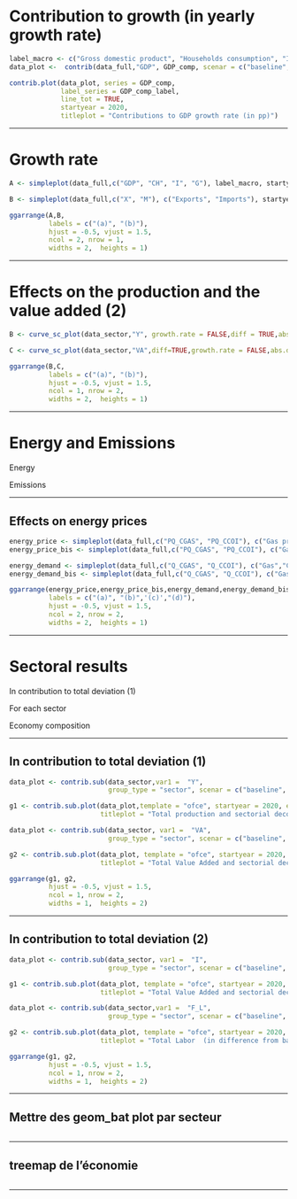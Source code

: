 
# Contribution to growth (in yearly growth rate)
```r
label_macro <- c("Gross domestic product", "Households consumption", "Investment", "Public spending")
data_plot <-  contrib(data_full,"GDP", GDP_comp, scenar = c("baseline", "oilprice_fra"), indicator = "gr.diff")

contrib.plot(data_plot, series = GDP_comp, 
             label_series = GDP_comp_label,
             line_tot = TRUE,
             startyear = 2020,
             titleplot = "Contributions to GDP growth rate (in pp)")
```

---

# Growth rate
```r
A <- simpleplot(data_full,c("GDP", "CH", "I", "G"), label_macro, startyear, endyear, "gr", titleplot = "GDP and its components (growth rates)")

B <- simpleplot(data_full,c("X", "M"), c("Exports", "Imports"), startyear, endyear, "gr", titleplot = "External trade (growth rates)")

ggarrange(A,B,
          labels = c("(a)", "(b)"),
          hjust = -0.5, vjust = 1.5,
          ncol = 2, nrow = 1,
          widths = 2,  heights = 1)

```

---


# Effects on the production and the value added (2)
```r
B <- curve_sc_plot(data_sector,"Y", growth.rate = FALSE,diff = TRUE,abs.diff = FALSE, title = "Production by sector (in difference from baseline)")

C <- curve_sc_plot(data_sector,"VA",diff=TRUE,growth.rate = FALSE,abs.diff = FALSE,title = " Added value by sector (in difference from baseline)")

ggarrange(B,C,
          labels = c("(a)", "(b)"),
          hjust = -0.5, vjust = 1.5,
          ncol = 1, nrow = 2,
          widths = 2,  heights = 1)


```

---

# Energy and Emissions

Energy

Emissions

---


## Effects on energy prices
```r

energy_price <- simpleplot(data_full,c("PQ_CGAS", "PQ_CCOI"), c("Gas prices","Crude oil prices"), startyear, endyear, titleplot = " Shock on gas and oil prices (in difference from baseline)")
energy_price_bis <- simpleplot(data_full,c("PQ_CGAS", "PQ_CCOI"), c("Gas prices","Crude oil prices"), startyear, endyear, titleplot = " Shock on gas and oil prices (levels)",transformation = "level", unit=1)

energy_demand <- simpleplot(data_full,c("Q_CGAS", "Q_CCOI"), c("Gas","Crude oil"), startyear, endyear, titleplot = " Demand for gas and oil (in difference from baseline)")
energy_demand_bis <- simpleplot(data_full,c("Q_CGAS", "Q_CCOI"), c("Gas","Crude oil"), startyear, endyear, titleplot = " Demand on gas and oil (levels)",transformation = "level", unit=1)

ggarrange(energy_price,energy_price_bis,energy_demand,energy_demand_bis,
          labels = c("(a)", "(b)",'(c)',"(d)"),
          hjust = -0.5, vjust = 1.5,
          ncol = 2, nrow = 2,
          widths = 2,  heights = 1)

```

---


# Sectoral results

In contribution to total deviation (1)

For each sector

Economy composition

---

## In contribution to total deviation (1)
```r

data_plot <- contrib.sub(data_sector,var1 =  "Y",
                         group_type = "sector", scenar = c("baseline", scenario_name))

g1 <- contrib.sub.plot(data_plot,template = "ofce", startyear = 2020, endyear = 2050, line_tot =  TRUE,
                       titleplot = "Total production and sectorial decomposition  (in difference from baseline)")

data_plot <- contrib.sub(data_sector, var1 =  "VA",
                         group_type = "sector", scenar = c("baseline", scenario_name))

g2 <- contrib.sub.plot(data_plot, template = "ofce", startyear = 2020, endyear = 2050, line_tot =  TRUE,
                       titleplot = "Total Value Added and sectorial decomposition  (in difference from baseline)")

ggarrange(g1, g2,
          hjust = -0.5, vjust = 1.5,
          ncol = 1, nrow = 2,
          widths = 1,  heights = 2)

```

---

## In contribution to total deviation (2)
```r

data_plot <- contrib.sub(data_sector, var1 =  "I",
                         group_type = "sector", scenar = c("baseline", scenario_name))

g1 <- contrib.sub.plot(data_plot, template = "ofce", startyear = 2020, endyear = 2050, line_tot =  TRUE,
                       titleplot = "Total Value Added and sectorial decomposition  (in difference from baseline)")

data_plot <- contrib.sub(data_sector,var1 =  "F_L",
                         group_type = "sector", scenar = c("baseline", scenario_name))

g2 <- contrib.sub.plot(data_plot, template = "ofce", startyear = 2020, endyear = 2050, line_tot =  TRUE,
                       titleplot = "Total Labor  (in difference from baseline)")

ggarrange(g1, g2,
          hjust = -0.5, vjust = 1.5,
          ncol = 1, nrow = 2,
          widths = 1,  heights = 2)

```

---

## Mettre des geom_bat plot par secteur
```r

```

---

## treemap de l'économie
```r

```

---
